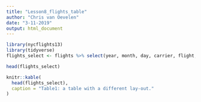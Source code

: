 ```yaml
---
title: "Lesson8_flights_table"
author: "Chris van Oevelen"
date: "3-11-2019"
output: html_document
---
```


```r
library(nycflights13)
library(tidyverse)
flights_select <- flights %>% select(year, month, day, carrier, flight, tailnum)
```

```r
head(flights_select)
```

```r
knitr::kable(
  head(flights_select), 
  caption = "Table1: a table with a different lay-out."
)
```
